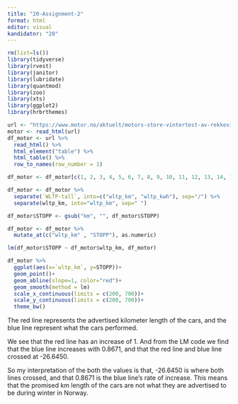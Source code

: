 ---
title: "20-Assignment-2"
format: html
editor: visual
kandidatnr: "20"
---

```{r}
rm(list=ls())
library(tidyverse)
library(rvest)
library(janitor) 
library(lubridate) 
library(quantmod)
library(zoo)
library(xts)
library(ggplot2)
library(hrbrthemes)
```

```{r}


url <- "https://www.motor.no/aktuelt/motors-store-vintertest-av-rekkevidde-pa-elbiler/217132"
motor <- read_html(url)
df_motor <- url %>% 
  read_html() %>% 
  html_element("table") %>% 
  html_table() %>% 
  row_to_names(row_number = 1)
```

```{r}
df_motor <- df_motor[c(1, 2, 3, 4, 5, 6, 7, 8, 9, 10, 11, 12, 13, 14, 15, 16, 17, 18, 20, 21, 22, 23, 24, 25, 27, 28, 29, 30, 31, 32, 33), ]
```

```{r}

df_motor <- df_motor %>%
  separate(`WLTP-tall`, into=c("wltp_km", "wltp_kwh"), sep="/") %>% 
  separate(wltp_km, into="wltp_km", sep=" ")
```

```{r}

df_motor$STOPP <- gsub("km", "", df_motor$STOPP)

df_motor <- df_motor %>%
  mutate_at(c("wltp_km" , "STOPP"), as.numeric)
```

```{r}
lm(df_motor$STOPP ~ df_motor$wltp_km, df_motor)
```

```{r}

df_motor %>% 
  ggplot(aes(x=`wltp_km`, y=STOPP))+
  geom_point()+
  geom_abline(slope=1, color="red")+
  geom_smooth(method = lm)
  scale_x_continuous(limits = c(200, 700))+
  scale_y_continuous(limits = c(200, 700))+
  theme_bw()
```

The red line represents the advertised kilometer length of the cars, and the blue line represent what the cars performed.

We see that the red line has an increase of 1. And from the LM code we find that the blue line increases with 0.8671, and that the red line and blue line crossed at -26.6450.

So my interpretation of the both the values is that, -26.6450 is where both lines crossed, and that 0.8671 is the blue line's rate of increase. This means that the promised km length of the cars are not what they are advertised to be during winter in Norway.
